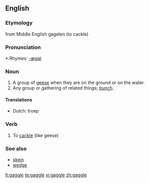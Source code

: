 ==English==

===Etymology===
from Middle English gagelen (to cackle)

===Pronunciation===
*:Rhymes: [[Rhymes:English:-æɡəl|-æɡəl]]

===Noun===
{{en-noun|s}}

# A group of [[goose|geese]] when they are on the ground or on the water.
# Any group or gathering of related things; [[bunch]].

====Translations====
*Dutch: troep {{n}}

===Verb===
{{en-verb|gaggl|ing}}

# To [[cackle]] (like geese)

===See also===
*[[skein]]
*[[wedge]]

[[fi:gaggle]]
[[te:gaggle]]
[[vi:gaggle]]
[[zh:gaggle]]